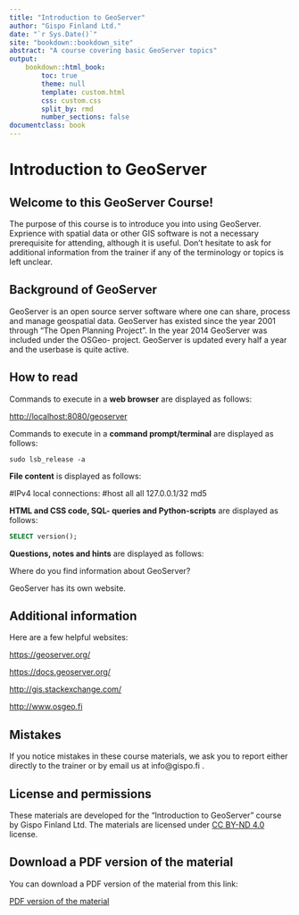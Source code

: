```yaml
---
title: "Introduction to GeoServer"
author: "Gispo Finland Ltd."
date: "`r Sys.Date()`"
site: "bookdown::bookdown_site"
abstract: "A course covering basic GeoServer topics"
output:
    bookdown::html_book:
        toc: true
        theme: null
        template: custom.html
        css: custom.css
        split_by: rmd
        number_sections: false
documentclass: book
---
```


# Introduction to GeoServer

## Welcome to this GeoServer Course!

The purpose of this course is to introduce you into using GeoServer. Exprience with spatial data or other GIS software is not a necessary prerequisite for attending, although it is useful. Don't hesitate to ask for additional information from the trainer if any of the terminology or topics is left unclear.

## Background of GeoServer

GeoServer is an open source server software where one can share, process and manage geospatial data. GeoServer has existed since the year 2001 through "The Open Planning Project". In the year 2014 GeoServer was included under the OSGeo- project. GeoServer is updated every half a year and the userbase is quite active.

## How to read

Commands to execute in a **web browser** are displayed as follows:

::: note-box
<http://localhost:8080/geoserver>
:::

Commands to execute in a **command prompt/terminal** are displayed as follows:

::: commandline-box
``` shell
sudo lsb_release -a
```
:::

**File content** is displayed as follows:

::: file-content-box
#IPv4 local connections: #host all all 127.0.0.1/32 md5
:::

**HTML and CSS code, SQL- queries and Python-scripts** are displayed as follows:

::: code-box
``` sql
SELECT version();
```
:::

**Questions, notes and hints** are displayed as follows:

::: hint-box
Where do you find information about GeoServer? 

GeoServer has its own website.
:::

## Additional information

Here are a few helpful websites:

::: note-box
<https://geoserver.org/>
:::

::: note-box
<https://docs.geoserver.org/>
:::

::: note-box
<http://gis.stackexchange.com/>
:::

::: note-box
<http://www.osgeo.fi>
:::

## Mistakes

If you notice mistakes in these course materials, we ask you to report either directly to the trainer or by email us at info@gispo.fi .


## License and permissions

These materials are developed for the "Introduction to GeoServer" course by Gispo Finland Ltd.
The materials are licensed under [CC BY-ND 4.0](https://creativecommons.org/licenses/by-nd/4.0/) license.

## Download a PDF version of the material

You can download a PDF version of the material from this link:

::: note-box
[PDF version of the material](https://github.com/gispocoding/master-training-data/releases/download/GS006_eng/GS006_eng.pdf)
:::
